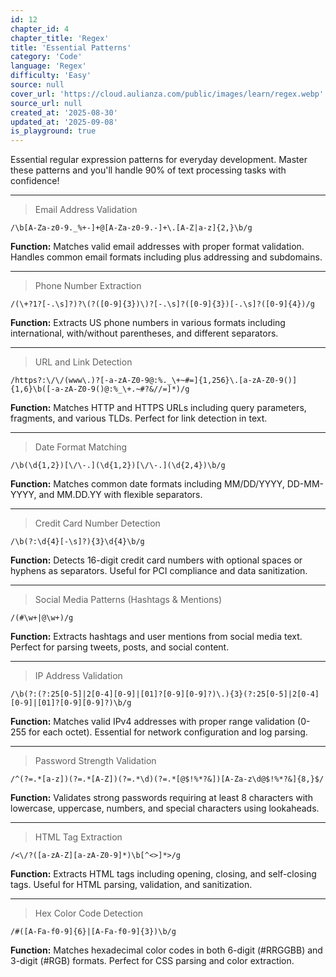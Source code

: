 ```yaml
---
id: 12
chapter_id: 4
chapter_title: 'Regex'
title: 'Essential Patterns'
category: 'Code'
language: 'Regex'
difficulty: 'Easy'
source: null
cover_url: 'https://cloud.aulianza.com/public/images/learn/regex.webp'
source_url: null
created_at: '2025-08-30'
updated_at: '2025-09-08'
is_playground: true
---
```


Essential regular expression patterns for everyday development. Master these patterns and you'll handle 90% of text processing tasks with confidence!

---

<span id="email-validation" name="Email Validation" data-toc></span>

> Email Address Validation
```regex
/\b[A-Za-z0-9._%+-]+@[A-Za-z0-9.-]+\.[A-Z|a-z]{2,}\b/g
```
**Function:** Matches valid email addresses with proper format validation. Handles common email formats including plus addressing and subdomains.

<div
  data-component="TestItOut"
  data-title="Email Address Validation"
  data-description="Test email validation against various formats!"
  data-snippet-id="regex-12-0-1"
  data-mode="regex"
  data-code="/\b[A-Za-z0-9._%+-]+@[A-Za-z0-9.-]+\.[A-Z|a-z]{2,}\b/g"
  data-html="Contact our team:
✅ john.doe@example.com
✅ jane_smith@test.co.uk
✅ user+tag@domain.org
✅ support@sub.company.com
❌ invalid-email@
❌ @missing-user.com
❌ user@
❌ plaintext-email
✅ developer123@startup.io">
</div>

---

<span id="phone-numbers" name="Phone Number" data-toc></span>

> Phone Number Extraction
```regex
/(\+?1?[-.\s]?)?\(?([0-9]{3})\)?[-.\s]?([0-9]{3})[-.\s]?([0-9]{4})/g
```
**Function:** Extracts US phone numbers in various formats including international, with/without parentheses, and different separators.

<div
  data-component="TestItOut"
  data-title="Phone Number Extraction"
  data-description="Find phone numbers in different formats!"
  data-snippet-id="regex-12-1-1"
  data-mode="regex"
  data-code="/(\+?1?[-.\s]?)?\(?([0-9]{3})\)?[-.\s]?([0-9]{3})[-.\s]?([0-9]{4})/g"
  data-html="Customer Service Numbers:
📞 (555) 123-4567
📞 555.123.4567
📞 555-123-4567
📞 555 123 4567
📞 +1 (555) 123-4567
📞 +1-555-123-4567
📞 1.555.123.4567\n
Call us for support or sales inquiries.
Emergency line: (911) 555-0123">
</div>

---

<span id="url-matching" name="URL Detection" data-toc></span>

> URL and Link Detection
```regex
/https?:\/\/(www\.)?[-a-zA-Z0-9@:%._\+~#=]{1,256}\.[a-zA-Z0-9()]{1,6}\b([-a-zA-Z0-9()@:%_\+.~#?&//=]*)/g
```
**Function:** Matches HTTP and HTTPS URLs including query parameters, fragments, and various TLDs. Perfect for link detection in text.

<div
  data-component="TestItOut"
  data-title="URL and Link Detection"
  data-description="Extract all types of web URLs from text!"
  data-snippet-id="regex-12-2-1"
  data-mode="regex"
  data-code="/https?:\/\/(www\.)?[-a-zA-Z0-9@:%._\+~#=]{1,256}\.[a-zA-Z0-9()]{1,6}\b([-a-zA-Z0-9()@:%_\+.~#?&//=]*)/g"
  data-html="Check out these resources:\n
🌐 https://www.example.com
🌐 http://subdomain.site.org
🌐 https://api.service.com/v1/users?id=123
🌐 https://blog.company.io/posts/article-title
🌐 http://localhost:3000/dashboard
🌐 https://docs.platform.dev/getting-started#installation\n
Visit our main site at https://www.company.com/about
API documentation: https://api.company.com/docs">
</div>

---

<span id="date-formats" name="Date Matching" data-toc></span>

> Date Format Matching
```regex
/\b(\d{1,2})[\/\-.](\d{1,2})[\/\-.](\d{2,4})\b/g
```
**Function:** Matches common date formats including MM/DD/YYYY, DD-MM-YYYY, and MM.DD.YY with flexible separators.

<div
  data-component="TestItOut"
  data-title="Date Format Matching"
  data-description="Find dates in various formats within text!"
  data-snippet-id="regex-12-3-1"
  data-mode="regex"
  data-code="/\b(\d{1,2})[\/\-.](\d{1,2})[\/\-.](\d{2,4})\b/g"
  data-html="Important Dates:\n
📅 Project deadline: 12/25/2024
📅 Meeting scheduled: 03-15-2024
📅 Release date: 01.30.24
📅 Conference: 9/12/2024
📅 Holiday: 07-04-2024
📅 Birthday: 11/08/1990\n
Please mark your calendars for:
- Sprint planning: 02/01/2024
- Code review: 15-02-2024
- Demo day: 28.02.2024">
</div>

---

<span id="credit-card" name="Credit Card Number" data-toc></span>

> Credit Card Number Detection
```regex
/\b(?:\d{4}[-\s]?){3}\d{4}\b/g
```
**Function:** Detects 16-digit credit card numbers with optional spaces or hyphens as separators. Useful for PCI compliance and data sanitization.

<div
  data-component="TestItOut"
  data-title="Credit Card Number Detection"
  data-description="Identify credit card numbers for security scanning!"
  data-snippet-id="regex-12-4-1"
  data-mode="regex"
  data-code="/\b(?:\d{4}[-\s]?){3}\d{4}\b/g"
  data-html="⚠️ SECURITY SCAN - Sample Data:\n
Payment information found:
💳 4532-1234-5678-9012
💳 4532 1234 5678 9012
💳 4532123456789012
💳 5555-4444-3333-2222
💳 5555 4444 3333 2222\n
Other numbers (should not match):
🔢 123-45-6789 (SSN format)
🔢 1234-567-890 (too short)
🔢 12345678901234567 (too long)\n
⚠️ Credit card data detected for redaction!">
</div>

---

<span id="hashtags-mentions" name="Social Media" data-toc></span>

> Social Media Patterns (Hashtags & Mentions)
```regex
/(#\w+|@\w+)/g
```
**Function:** Extracts hashtags and user mentions from social media text. Perfect for parsing tweets, posts, and social content.

<div
  data-component="TestItOut"
  data-title="Social Media Patterns"
  data-description="Extract hashtags and mentions from social posts!"
  data-snippet-id="regex-12-5-1"
  data-mode="regex"
  data-code="/(#\w+|@\w+)/g"
  data-html="📱 Social Media Posts:\n
🐦 Just launched our new #webapp! Big thanks to @john_dev and @jane_designer for their amazing work. #coding #webdev #launch\n
📸 Beautiful sunset today! #photography #nature #sunset #nofilter\n
💻 Working on a new #javascript project with #react and #typescript. Shoutout to @mentor_mike for the guidance! #coding #development\n
🎉 Congrats to @team_lead on the promotion! Well deserved 🎊 #teamwork #success\n
#ThrowbackThursday to when @old_colleague and I built our first #website together! #memories #webdev">
</div>

---

<span id="ip-addresses" name="IP Address" data-toc></span>

> IP Address Validation
```regex
/\b(?:(?:25[0-5]|2[0-4][0-9]|[01]?[0-9][0-9]?)\.){3}(?:25[0-5]|2[0-4][0-9]|[01]?[0-9][0-9]?)\b/g
```
**Function:** Matches valid IPv4 addresses with proper range validation (0-255 for each octet). Essential for network configuration and log parsing.

<div
  data-component="TestItOut"
  data-title="IP Address Validation"
  data-description="Validate and extract IPv4 addresses from network logs!"
  data-snippet-id="regex-12-6-1"
  data-mode="regex"
  data-code="/\b(?:(?:25[0-5]|2[0-4][0-9]|[01]?[0-9][0-9]?)\.){3}(?:25[0-5]|2[0-4][0-9]|[01]?[0-9][0-9]?)\b/g"
  data-html="🌐 Network Log Analysis:\n
Valid IP addresses:
✅ 192.168.1.1 (router)
✅ 10.0.0.5 (server)
✅ 172.16.0.100 (workstation)
✅ 8.8.8.8 (DNS)
✅ 127.0.0.1 (localhost)
✅ 255.255.255.0 (subnet mask)\n
Invalid IP addresses:
❌ 256.1.1.1 (octet > 255)
❌ 192.168.1.999 (octet > 255)
❌ 192.168.1 (incomplete)
❌ 192.168.1.1.1 (too many octets)\n
Connection from 203.0.113.42 successful.
Failed login attempt from 198.51.100.25">
</div>

---

<span id="password-strength" name="Password Strength" data-toc></span>

> Password Strength Validation
```regex
/^(?=.*[a-z])(?=.*[A-Z])(?=.*\d)(?=.*[@$!%*?&])[A-Za-z\d@$!%*?&]{8,}$/
```
**Function:** Validates strong passwords requiring at least 8 characters with lowercase, uppercase, numbers, and special characters using lookaheads.

<div
  data-component="TestItOut"
  data-title="Password Strength Validation"
  data-description="Test password strength against security requirements!"
  data-snippet-id="regex-12-7-1"
  data-mode="regex"
  data-code="/^(?=.*[a-z])(?=.*[A-Z])(?=.*\d)(?=.*[@$!%*?&])[A-Za-z\d@$!%*?&]{8,}$/"
  data-html="🔐 Password Strength Test:\n
Strong passwords (should match):
✅ MyP@ssw0rd123
✅ SecureP@ss1
✅ C0mpl3x!ty
✅ Strong$123\n
Weak passwords (should NOT match):
❌ password (no uppercase, numbers, symbols)
❌ Password (no numbers, symbols)
❌ Password1 (no symbols)
❌ Pass@1 (too short)
❌ PASSWORD123! (no lowercase)
❌ mypassword123 (no uppercase, symbols)\n
Test your password security!">
</div>

---

<span id="html-tags" name="HTML Tag" data-toc></span>

> HTML Tag Extraction
```regex
/<\/?([a-zA-Z][a-zA-Z0-9]*)\b[^<>]*>/g
```
**Function:** Extracts HTML tags including opening, closing, and self-closing tags. Useful for HTML parsing, validation, and sanitization.

<div
  data-component="TestItOut"
  data-title="HTML Tag Extraction"
  data-description="Find all HTML tags in markup content!"
  data-snippet-id="regex-12-8-1"
  data-mode="regex"
  data-code="/<\/?([a-zA-Z][a-zA-Z0-9]*)\b[^<>]*>/g"
  data-html="📄 HTML Document Sample:\n
<!DOCTYPE html>
<html lang='en'>
<head>
    <meta charset='UTF-8'>
    <title>Sample Page</title>
    <link rel='stylesheet' href='styles.css'>
</head>
<body>
    <header>
        <h1 class='title'>Welcome</h1>
        <nav>
            <ul>
                <li><a href='#home'>Home</a></li>
                <li><a href='#about'>About</a></li>
            </ul>
        </nav>
    </header>
    <main>
        <p>This is a <strong>sample</strong> paragraph with <em>emphasis</em>.</p>
        <img src='image.jpg' alt='Sample' />
        <br>
    </main>
</body>
</html>">
</div>

---

<span id="hex-colors" name="Hex Color Code" data-toc></span>

> Hex Color Code Detection
```regex
/#([A-Fa-f0-9]{6}|[A-Fa-f0-9]{3})\b/g
```
**Function:** Matches hexadecimal color codes in both 6-digit (#RRGGBB) and 3-digit (#RGB) formats. Perfect for CSS parsing and color extraction.

<div
  data-component="TestItOut"
  data-title="Hex Color Code Detection"
  data-description="Extract color codes from CSS and design files!"
  data-snippet-id="regex-12-9-1"
  data-mode="regex"
  data-code="/#([A-Fa-f0-9]{6}|[A-Fa-f0-9]{3})\b/g"
  data-html="🎨 CSS Color Palette:\n
Primary colors:
🔴 --primary-red: #FF6B6B
🔵 --primary-blue: #4ECDC4
🟢 --primary-green: #45B7D1\n
Secondary colors:
🟡 --accent-yellow: #F7B731
🟣 --accent-purple: #5D5FEF
🟠 --accent-orange: #FA8072\n
Grayscale:
⚫ --black: #000
⚪ --white: #FFF
🔘 --gray-light: #F8F9FA
🔘 --gray-medium: #6C757D
🔘 --gray-dark: #343A40\n
Brand colors:
🎯 --brand-primary: #667EEA
✨ --brand-secondary: #764BA2\n
Invalid colors (should not match):
❌ #GGGGGG (invalid hex)
❌ #12345 (wrong length)
❌ ##123456 (double hash)">
</div>